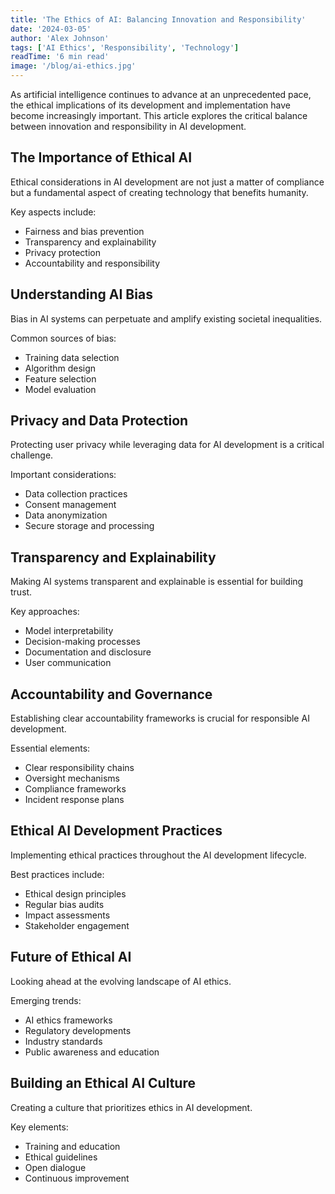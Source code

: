 ```yaml
---
title: 'The Ethics of AI: Balancing Innovation and Responsibility'
date: '2024-03-05'
author: 'Alex Johnson'
tags: ['AI Ethics', 'Responsibility', 'Technology']
readTime: '6 min read'
image: '/blog/ai-ethics.jpg'
---
```


As artificial intelligence continues to advance at an unprecedented pace, the ethical implications of its development and implementation have become increasingly important. This article explores the critical balance between innovation and responsibility in AI development.

## The Importance of Ethical AI

Ethical considerations in AI development are not just a matter of compliance but a fundamental aspect of creating technology that benefits humanity.

Key aspects include:

- Fairness and bias prevention
- Transparency and explainability
- Privacy protection
- Accountability and responsibility

## Understanding AI Bias

Bias in AI systems can perpetuate and amplify existing societal inequalities.

Common sources of bias:

- Training data selection
- Algorithm design
- Feature selection
- Model evaluation

## Privacy and Data Protection

Protecting user privacy while leveraging data for AI development is a critical challenge.

Important considerations:

- Data collection practices
- Consent management
- Data anonymization
- Secure storage and processing

## Transparency and Explainability

Making AI systems transparent and explainable is essential for building trust.

Key approaches:

- Model interpretability
- Decision-making processes
- Documentation and disclosure
- User communication

## Accountability and Governance

Establishing clear accountability frameworks is crucial for responsible AI development.

Essential elements:

- Clear responsibility chains
- Oversight mechanisms
- Compliance frameworks
- Incident response plans

## Ethical AI Development Practices

Implementing ethical practices throughout the AI development lifecycle.

Best practices include:

- Ethical design principles
- Regular bias audits
- Impact assessments
- Stakeholder engagement

## Future of Ethical AI

Looking ahead at the evolving landscape of AI ethics.

Emerging trends:

- AI ethics frameworks
- Regulatory developments
- Industry standards
- Public awareness and education

## Building an Ethical AI Culture

Creating a culture that prioritizes ethics in AI development.

Key elements:

- Training and education
- Ethical guidelines
- Open dialogue
- Continuous improvement 